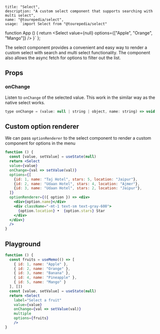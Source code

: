 
    title: "Select",
    description: "A custom select component that supports searching with multi select",
    name: "@tourepedia/select",
    usage: `import Select from "@tourepedia/select"
function App () {
  return <Select value={null} options={["Apple", "Orange", "Mango"]} />
}`
};


The select component provides a convenient and easy way to render a custom select with search and multi select
functionality. The component also allows the async fetch for options to filter out the list.

## Props

### onChange

Listen to `onChange` of the selected value. This work in the similar way as the native select works.
```js
type onChange = (value: null | string | object, name: string) => void
```

## Custom option renderer

We can pass `optionRenderer` to the select component to render a custom component for options in the menu


```jsx live=true
function () {
  const [value, setValue] = useState(null)
  return <Select
  value={value}
  onChange={val => setValue(val)}
  options={[
    {id: 1, name: "Taj Hotel", stars: 5, location: "Jaipur"},
    {id: 2, name: "Udaan Hotel", stars: 4, location: "Ajmer"},
    {id: 3, name: "Udaan Hotel", stars: 2, location: "Jaipur"},
  ]}
  optionRenderer={({ option }) => <div>
    <div>{option.name}</div>
    <div className="-mt-1 text-sm text-gray-600">
      {option.location} •  {option.stars} Star
    </div>
  </div>}
  />
}
```


## Playground

```jsx live=true
function () {
  const fruits = useMemo(() => [
    { id: 1, name: "Apple" },
    { id: 2, name: "Orange" },
    { id: 3, name: "Banana" },
    { id: 4, name: "Pineapple" },
    { id: 5, name: "Mango" }
  ], [])
  const [value, setValue] = useState(null)
  return <Select
    label="Select a fruit"
    value={value}
    onChange={val => setValue(val)}
    multiple
    options={fruits}
    />
}
```

